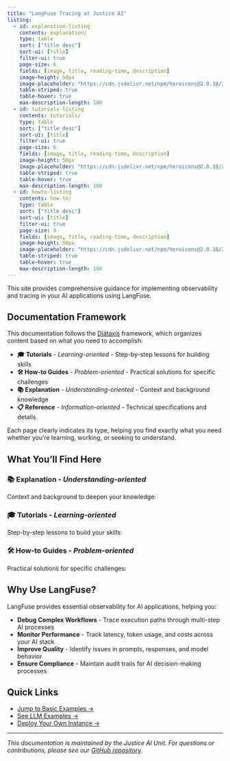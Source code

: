 ```yaml
---
title: "LangFuse Tracing at Justice AI"
listing:
  - id: explanation-listing
    contents: explanation/
    type: table
    sort: ["title desc"]
    sort-ui: [title]
    filter-ui: true
    page-size: 6
    fields: [image, title, reading-time, description]
    image-height: 50px
    image-placeholder: "https://cdn.jsdelivr.net/npm/heroicons@2.0.18/24/outline/light-bulb.svg"
    table-striped: true
    table-hover: true
    max-description-length: 100
  - id: tutorials-listing
    contents: tutorials/
    type: table
    sort: ["title desc"]
    sort-ui: [title]
    filter-ui: true
    page-size: 6
    fields: [image, title, reading-time, description]
    image-height: 50px
    image-placeholder: "https://cdn.jsdelivr.net/npm/heroicons@2.0.18/24/outline/academic-cap.svg"
    table-striped: true
    table-hover: true
    max-description-length: 100
  - id: howto-listing
    contents: how-to/
    type: table
    sort: ["title desc"]
    sort-ui: [title]
    filter-ui: true
    page-size: 9
    fields: [image, title, reading-time, description]
    image-height: 50px
    image-placeholder: "https://cdn.jsdelivr.net/npm/heroicons@2.0.18/24/outline/wrench-screwdriver.svg"
    table-striped: true
    table-hover: true
    max-description-length: 100
---
```


This site provides comprehensive guidance for implementing observability and tracing in your AI applications using LangFuse.

## Documentation Framework

This documentation follows the [Diátaxis](https://diataxis.fr/) framework, which organizes content based on what you need to accomplish:

- **🎓 Tutorials** - *Learning-oriented* - Step-by-step lessons for building skills
- **🛠️ How-to Guides** - *Problem-oriented* - Practical solutions for specific challenges  
- **📚 Explanation** - *Understanding-oriented* - Context and background knowledge
- **📋 Reference** - *Information-oriented* - Technical specifications and details

Each page clearly indicates its type, helping you find exactly what you need whether you're learning, working, or seeking to understand.

## What You'll Find Here

### 📚 **Explanation** - *Understanding-oriented*
Context and background to deepen your knowledge:

::: {#explanation-listing}
:::

### 🎓 **Tutorials** - *Learning-oriented*
Step-by-step lessons to build your skills:

::: {#tutorials-listing}
:::

### 🛠️ **How-to Guides** - *Problem-oriented*
Practical solutions for specific challenges:

::: {#howto-listing}
:::

## Why Use LangFuse?

LangFuse provides essential observability for AI applications, helping you:

- **Debug Complex Workflows** - Trace execution paths through multi-step AI processes
- **Monitor Performance** - Track latency, token usage, and costs across your AI stack
- **Improve Quality** - Identify issues in prompts, responses, and model behavior
- **Ensure Compliance** - Maintain audit trails for AI decision-making processes

## Quick Links

- [Jump to Basic Examples →](tutorials/basic.qmd)
- [See LLM Examples →](how-to/llm.qmd)
- [Deploy Your Own Instance →](how-to/azure.qmd)

---

*This documentation is maintained by the Justice AI Unit. For questions or contributions, please see our [GitHub repository](https://github.com/JusticeAIUnit/langfuse-tracing-selfhost).* 